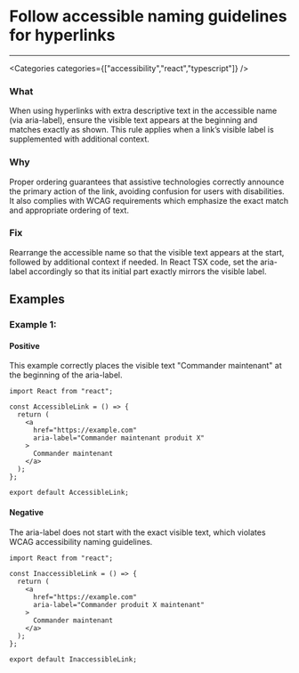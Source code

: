 

# Follow accessible naming guidelines for hyperlinks

<Severity severity={SeverityLevels.MEDIUM} />

---

<Categories categories={["accessibility","react","typescript"]} />

### What
When using hyperlinks with extra descriptive text in the accessible name (via aria-label), ensure the visible text appears at the beginning and matches exactly as shown. This rule applies when a link’s visible label is supplemented with additional context.

### Why
Proper ordering guarantees that assistive technologies correctly announce the primary action of the link, avoiding confusion for users with disabilities. It also complies with WCAG requirements which emphasize the exact match and appropriate ordering of text.

### Fix
Rearrange the accessible name so that the visible text appears at the start, followed by additional context if needed. In React TSX code, set the aria-label accordingly so that its initial part exactly mirrors the visible label.

## Examples

### Example 1:

<!-- #example -->

#### Positive

<!-- #example_positive_description -->
This example correctly places the visible text "Commander maintenant" at the beginning of the aria-label.

<!-- #example_positive_code -->
```tsx
import React from "react";

const AccessibleLink = () => {
  return (
    <a
      href="https://example.com"
      aria-label="Commander maintenant produit X"
    >
      Commander maintenant
    </a>
  );
};

export default AccessibleLink;
```

#### Negative

<!-- #example_negative_description -->
The aria-label does not start with the exact visible text, which violates WCAG accessibility naming guidelines.

<!-- #example_negative_code -->
```tsx
import React from "react";

const InaccessibleLink = () => {
  return (
    <a
      href="https://example.com"
      aria-label="Commander produit X maintenant"
    >
      Commander maintenant
    </a>
  );
};

export default InaccessibleLink;
```